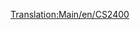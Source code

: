 [[Translation:Main/en/CS2400]]{{hu/Navbox Mozdonyok}}
{{hu/Vonatok|Name=CS2400
|Image=[[File:en/Cs2400.png]]
|Cost=£18,750 ($37.500)
|Speed=112 km/h (70 mph)
|Weight=120 t
|Power=2,400 hp (1,790 kW)
|Annual=£1,599 ($3.198)
|Designed=1965
|Lifespan=20 
|Capacity=N/A
|Leírás=Ez a mozdony olcsóbb, gyorsabb és sokkal erősebb, mint a vele egy időben megjelenő [[Main/hu/MJS 1000|MJS 1000]]. Utas- és könnyű teherszállításra használatos.
|Valósság=Nincs különösebb mintája, valamelyik keskeny gépterű dízelmozdonyra alapozhat. 
}}